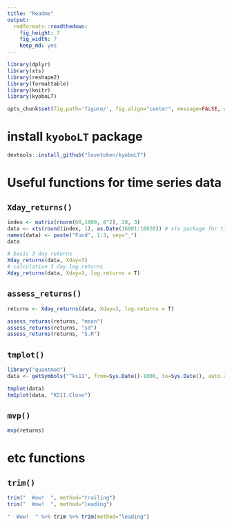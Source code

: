 ```yaml
---
title: "Readme"
output:
  rmdformats::readthedown:
    fig_height: 7
    fig_width: 7
    keep_md: yes
---
```


```r
library(dplyr)
library(xts)
library(reshape2)
library(formattable)
library(knitr)
library(kyoboLT)

opts_chunk$set(fig.path='figure/', fig.align="center", message=FALSE, warning=FALSE)
```

# install `kyoboLT` package

```r
devtools::install_github("lovetoken/kyoboLT")
```

# Useful functions for time series data

## `Xday_returns()`

```r
index <- matrix(rnorm(60,1000, 8^2), 20, 3)
data <- xts(round(index, 1), as.Date(16001:16020)) # xts package for time series data
names(data) <- paste("Fund", 1:3, sep="_")
data

# basic 3 day returns
Xday_returns(data, Xday=3)
# calculation 3 day log returns
Xday_returns(data, Xday=3, log.returns = T)
```

## `assess_returns()`

```r
returns <- Xday_returns(data, Xday=3, log.returns = T)

assess_returns(returns, "mean")
assess_returns(returns, "sd")
assess_returns(returns, "S.R")
```

## `tmplot()`

```r
library("quantmod")
data <- getSymbols("^ks11", from=Sys.Date()-1000, to=Sys.Date(), auto.assign=F)

tmplot(data)
tm1plot(data, "KS11.Close")
```

## `mvp()`

```r
mvp(returns)
```

# etc functions

## `trim()`

```r
trim("  Wow!  ", method="trailing")
trim("  Wow!  ", method="leading")

"  Wow!  " %>% trim %>% trim(method="leading")
```

